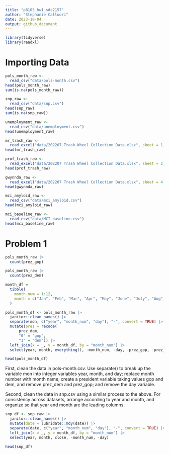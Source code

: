 ```yaml
---
title: "p8105_hw1_sdc2157"
author: "Stephanie Calluori"
date: 2023-10-04
output: github_document
---
```


```r
library(tidyverse)
library(readxl)
```

# Importing Data
```r
pols_month_raw <- 
  read_csv("data/pols-month.csv")
head(pols_month_raw)
sum(is.na(pols_month_raw))

snp_raw <-
  read_csv("data/snp.csv")
head(snp_raw)
sum(is.na(snp_raw))

unemployment_raw <-
  read_csv("data/unemployment.csv")
head(unemployment_raw)

mr_trash_raw <-
  read_excel("data/202207 Trash Wheel Collection Data.xlsx", sheet = 1, range = "A2:N549")
head(mr_trash_raw)

prof_trash_raw <-
  read_excel("data/202207 Trash Wheel Collection Data.xlsx", sheet = 2, range = "A2:M96")
head(prof_trash_raw)

gwynnda_raw <-
  read_excel("data/202207 Trash Wheel Collection Data.xlsx", sheet = 4, range = "A2:K108")
head(gwynnda_raw)

mci_amyloid_raw <-
  read_csv("data/mci_amyloid.csv")
head(mci_amyloid_raw)

mci_baseline_raw <- 
  read_csv("data/MCI_baseline.csv")
head(mci_baseline_raw)

```

# Problem 1

```r
pols_month_raw |>
  count(prez_gop)

pols_month_raw |>
  count(prez_dem)
```

```r
month_df = 
  tibble(
    month_num = 1:12,
    month = c("Jan", "Feb", "Mar", "Apr", "May", "June", "July", "Aug", "Sept", "Oct", "Nov", "Dec")
  )

pols_month_df <- pols_month_raw |>
  janitor::clean_names() |> 
  separate(mon, c("year", "month_num", "day"), "-", convert = TRUE) |> 
  mutate(prez = recode(
      prez_dem, 
      "0" = "gop", 
      "1" = "dem")) |> 
  left_join(x = _, y = month_df, by = "month_num") |> 
  select(year, month, everything(), -month_num, -day, -prez_gop, -prez_dem)

head(pols_month_df)

```

First, clean the data in pols-month.csv. Use separate() to break up the variable mon into integer variables year, month, and day; replace month number with month name; create a president variable taking values gop and dem, and remove prez_dem and prez_gop; and remove the day variable.

Second, clean the data in snp.csv using a similar process to the above. For consistency across datasets, arrange according to year and month, and organize so that year and month are the leading columns.

```r
snp_df <- snp_raw |>
  janitor::clean_names() |> 
  mutate(date = lubridate::mdy(date)) |> 
  separate(date, c("year", "month_num", "day"), "-", convert = TRUE) |> 
  left_join(x = _, y = month_df, by = "month_num") |> 
  select(year, month, close, -month_num, -day)

head(snp_df)
```


